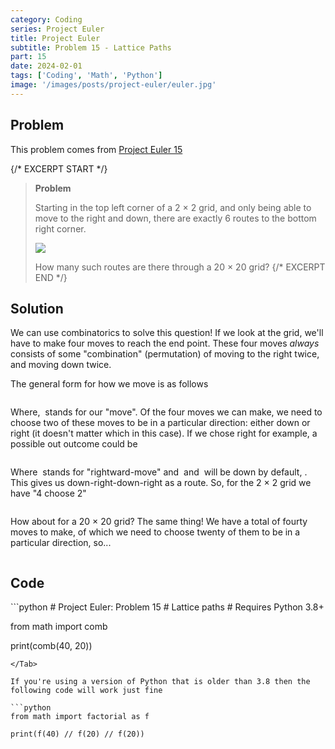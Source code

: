 ```yaml
---
category: Coding
series: Project Euler
title: Project Euler
subtitle: Problem 15 - Lattice Paths
part: 15
date: 2024-02-01
tags: ['Coding', 'Math', 'Python']
image: '/images/posts/project-euler/euler.jpg'
---
```



## Problem

This problem comes from [Project Euler 15](https://projecteuler.net/problem=15)

{/* EXCERPT START */}

> **Problem**
>
> Starting in the top left corner of a 2 × 2 grid, and only being able to move to the right and down, there are exactly 6 routes to the bottom right corner.
>
> <img class="mx-auto invert" src="/images/posts/project-euler/problem15.png" />
>
> How many such routes are there through a 20 × 20 grid?
> {/* EXCERPT END */}

## Solution

We can use combinatorics to solve this question! If we look at the grid, we'll have to make four moves to reach the end point. These four moves _always_ consists of some "combination" (permutation) of moving to the right twice, and moving down twice.

The general form for how we move is as follows

<Math inline="false" equation=" M_1 M_2 M_3 M_4 " />

Where, <Math equation="M_n" /> stands for our "move". Of the four moves we can make, we need to choose two of these moves to be in a particular direction: either down or right (it doesn't matter which in this case). If we chose right for example, a possible out outcome could be

<Math inline="false" equation=" M_1 R M_2 R " />

Where <Math equation=" R" /> stands for "rightward-move" and <Math equation=" M_1 " /> and <Math equation="M_2" /> will be down by default, . This gives us down-right-down-right as a route. So, for the 2 × 2 grid we have "4 choose 2"

<Math inline="false" equation=" \binom{4}{2}= 6 " />

How about for a 20 × 20 grid? The same thing! We have a total of fourty moves to make, of which we need to choose twenty of them to be in a particular direction, so...

<Math inline="false" equation=" \binom{40}{20} = 137 846 528 820 " />

## Code

<Tab url="https://github.com/zlaast/Project-Euler/blob/main/Problems%20%5B1-100)/problem15.py" tab="problem15.py">
```python
# Project Euler: Problem 15
# Lattice paths
# Requires Python 3.8+

from math import comb

print(comb(40, 20))

````
</Tab>

If you're using a version of Python that is older than 3.8 then the following code will work just fine

```python
from math import factorial as f

print(f(40) // f(20) // f(20))
````
